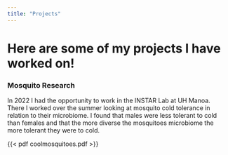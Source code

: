 ```yaml
---
title: "Projects"
---
```


# Here are some of my projects I have worked on!

### Mosquito Research

In 2022 I had the opportunity to work in the INSTAR Lab at UH Manoa. There I worked over the summer looking at mosquito cold tolerance in relation to their microbiome. I found that males were less tolerant to cold than females and that the more diverse the mosquitoes microbiome the more tolerant they were to cold.

{{< pdf coolmosquitoes.pdf >}}
